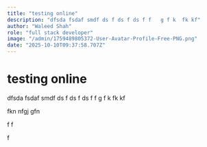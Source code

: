 ```yaml
---
title: "testing online"
description: "dfsda fsdaf smdf ds f ds f ds f f   g f k  fk kf"
author: "Waleed Shah"
role: "full stack developer"
image: "/admin/1759489805372-User-Avatar-Profile-Free-PNG.png"
date: "2025-10-10T09:37:58.707Z"
---
```


# testing online 

dfsda fsdaf smdf ds f ds f ds f f   g f k  fk kf 

 fkn nfgj gfn  

f f

 

 

 

f